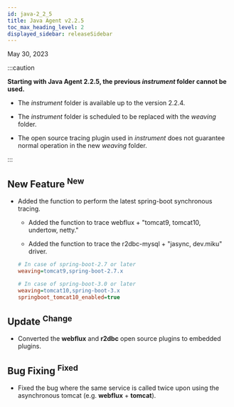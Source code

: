 ```yaml
---
id: java-2_2_5
title: Java Agent v2.2.5
toc_max_heading_level: 2
displayed_sidebar: releaseSidebar
---
```


May 30, 2023

:::caution

**Starting with Java Agent 2.2.5, the previous _instrument_ folder cannot be used.**

-   The _instrument_ folder is available up to the version 2.2.4.

-   The _instrument_ folder is scheduled to be replaced with the _weaving_ folder.

-   The open source tracing plugin used in _instrument_ does not guarantee normal operation in the new _weaving_ folder.

:::

## New Feature <sup><Status>New</Status></sup>

-   Added the function to perform the latest spring-boot synchronous tracing.

    -   Added the function to trace webflux + "tomcat9, tomcat10, undertow, netty."

    -   Added the function to trace the r2dbc-mysql + "jasync, dev.miku" driver.

    ```ini title='whatap.conf'
    # In case of spring-boot-2.7 or later
    weaving=tomcat9,spring-boot-2.7.x

    # In case of spring-boot-3.0 or later
    weaving=tomcat10,spring-boot-3.x
    springboot_tomcat10_enabled=true
    ```

## Update <sup><Status>Change</Status></sup>

-   Converted the **webflux** and **r2dbc** open source plugins to embedded plugins.

## Bug Fixing <sup><Status>Fixed</Status></sup>

-   Fixed the bug where the same service is called twice upon using the asynchronous tomcat (e.g. **webflux** + **tomcat**).
